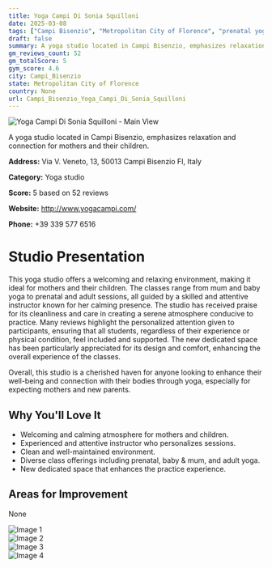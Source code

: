 ```yaml
---
title: Yoga Campi Di Sonia Squilloni
date: 2025-03-08
tags: ["Campi Bisenzio", "Metropolitan City of Florence", "prenatal yoga", "mum and baby yoga", "adult yoga", "relaxing environment", "family-oriented", "Campi Bisenzio"]  
draft: false
summary: A yoga studio located in Campi Bisenzio, emphasizes relaxation and connection for mothers and their children.
gm_reviews_count: 52
gm_totalScore: 5
gym_score: 4.6
city: Campi_Bisenzio
state: Metropolitan City of Florence
country: None
url: Campi_Bisenzio_Yoga_Campi_Di_Sonia_Squilloni
---
```


<div className="aspect-[16/9] relative my-8">
  <img 
    src="https://lh5.googleusercontent.com/p/AF1QipOkG-XC6TIZhSDN39WP9WPyu0bMe-8xqxYA3s0f=w1920-h1080-k-no"
    alt="Yoga Campi Di Sonia Squilloni - Main View"
    className="object-cover absolute inset-0 w-full h-full rounded-lg"
  />
</div>

A yoga studio located in Campi Bisenzio, emphasizes relaxation and connection for mothers and their children.

**Address:** Via V. Veneto, 13, 50013 Campi Bisenzio FI, Italy

**Category:** Yoga studio

**Score:** 5 based on 52 reviews

**Website:** http://www.yogacampi.com/

**Phone:** +39 339 577 6516

# Studio Presentation

This yoga studio offers a welcoming and relaxing environment, making it ideal for mothers and their children. The classes range from mum and baby yoga to prenatal and adult sessions, all guided by a skilled and attentive instructor known for her calming presence. The studio has received praise for its cleanliness and care in creating a serene atmosphere conducive to practice. Many reviews highlight the personalized attention given to participants, ensuring that all students, regardless of their experience or physical condition, feel included and supported. The new dedicated space has been particularly appreciated for its design and comfort, enhancing the overall experience of the classes.

Overall, this studio is a cherished haven for anyone looking to enhance their well-being and connection with their bodies through yoga, especially for expecting mothers and new parents.

## Why You'll Love It

- Welcoming and calming atmosphere for mothers and children.
- Experienced and attentive instructor who personalizes sessions.
- Clean and well-maintained environment.
- Diverse class offerings including prenatal, baby & mum, and adult yoga.
- New dedicated space that enhances the practice experience.

## Areas for Improvement

None

<div className="grid grid-cols-1 xl:grid-cols-2 gap-4 my-8">
<div className="aspect-[4/3] relative"><img src="https://lh3.googleusercontent.com/p/AF1QipOX-BLhlqnBrkIKGQX8J9uZx59X3UyoODDWiaOC=w1920-h1080-k-no" alt="Image 1" className="object-cover absolute inset-0 w-full h-full rounded-lg" /></div>
<div className="aspect-[4/3] relative"><img src="https://lh5.googleusercontent.com/p/AF1QipOZxHxrkReg4ox5ptSTA9pZLdH8adsKr9ehruN0=w1920-h1080-k-no" alt="Image 2" className="object-cover absolute inset-0 w-full h-full rounded-lg" /></div>
<div className="aspect-[4/3] relative"><img src="https://lh5.googleusercontent.com/p/AF1QipNxhUW2IJpLuOpc9Q-je0nZ73vmvEJ3sXQh99Td=w1920-h1080-k-no" alt="Image 3" className="object-cover absolute inset-0 w-full h-full rounded-lg" /></div>
<div className="aspect-[4/3] relative"><img src="https://lh5.googleusercontent.com/p/AF1QipP6ZSqj6Qhj7j0OtMj-EW33SGV2klYhWAHSJuW1=w1920-h1080-k-no" alt="Image 4" className="object-cover absolute inset-0 w-full h-full rounded-lg" /></div>
</div>